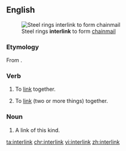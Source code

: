 ==English==
[[Image:Baidana rings.JPG|thumb|right|Steel rings '''interlink''' to form [[chainmail]]]]

===Etymology===
From {{prefix|inter|link}}.

===Verb===
{{en-verb}}

# {{context|intransitive|lang=en}} To [[link]] together.
# {{context|transitive|lang=en}} To [[link]] (two or more things) together.

===Noun===
{{en-noun}}

# A link of this kind.

[[ta:interlink]]
[[chr:interlink]]
[[vi:interlink]]
[[zh:interlink]]